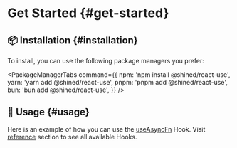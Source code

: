 # Get Started \{#get-started}

## 📦 Installation \{#installation}

To install, you can use the following package managers you prefer:


<PackageManagerTabs
  command={{
    npm: 'npm install @shined/react-use',
    yarn: 'yarn add @shined/react-use',
    pnpm: 'pnpm add @shined/react-use',
    bun: 'bun add @shined/react-use',
  }}
/>

## 🎨 Usage \{#usage}

Here is an example of how you can use the [useAsyncFn](/reference/use-async-fn) Hook. Visit [reference](/reference) section to see all available Hooks.
